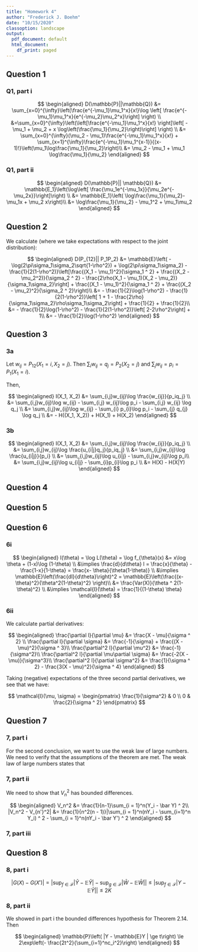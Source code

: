 ```yaml
---
title: "Homework 4"
author: "Frederick J. Boehm"
date: "10/15/2020"
classoption: landscape
output:
  pdf_document: default
  html_document:
    df_print: paged
---
```


## Question 1


### Q1, part i

$$
\begin{aligned}
D(\mathbb{P}||\mathbb{Q}) &= \sum_{x=0}^{\infty}\left(\frac{e^{-\mu_1}\mu_1^x}{x!}\log \left[ \frac{e^{-\mu_1}\mu_1^x}{e^{-\mu_2}\mu_2^x}\right] \right) \\
&=\sum_{x=0}^{\infty}\left(\left[\frac{e^{-\mu_1}\mu_1^x}{x!} \right]\left[ -\mu_1 + \mu_2 + x \log\left(\frac{\mu_1}{\mu_2}\right)\right] \right) \\
&= \sum_{x=0}^{\infty}(\mu_2 - \mu_1)\frac{e^{-\mu_1}\mu_1^x}{x!} + \sum_{x=1}^{\infty}\frac{e^{-\mu_1}\mu_1^{x-1}}{(x-1)!}\left(\mu_1\log\frac{\mu_1}{\mu_2}\right)\\
&= \mu_2 - \mu_1 + \mu_1 \log\frac{\mu_1}{\mu_2}
\end{aligned}
$$

### Q1, part ii

$$
\begin{aligned}
D(\mathbb{P}|| \mathbb{Q}) &= \mathbb{E_1}\left(\log\left[ \frac{\mu_1e^{-\mu_1x}}{\mu_2e^{-\mu_2x}}\right]\right) \\
&= \mathbb{E_1}\left( \log\frac{\mu_1}{\mu_2}- \mu_1x + \mu_2 x\right)\\
&= \log\frac{\mu_1}{\mu_2} - \mu_1^2 + \mu_1\mu_2
\end{aligned}
$$


## Question 2

We calculate (where we take expectations with respect to the joint distribution):

$$
\begin{aligned}
D(P_{12}|| P_1P_2) &= \mathbb{E}\left( - \log(2\pi\sigma_1\sigma_2\sqrt{1-\rho^2}) + \log(2\pi\sigma_1\sigma_2)  -\frac{1}{2(1-\rho^2)}\left[\frac{(X_1 - \mu_1)^2}{\sigma_1 ^ 2} + \frac{(X_2 - \mu_2^2)}{\sigma_2 ^ 2} - \frac{2\rho(X_1 - \mu_1)(X_2 - \mu_2)}{\sigma_1\sigma_2}\right] + \frac{(X_1 - \mu_1)^2}{\sigma_1 ^ 2} + \frac{(X_2 - \mu_2)^2}{\sigma_2 ^ 2}\right)\\
&= - \frac{1}{2}\log(1-\rho^2) - \frac{1}{2(1-\rho^2)}\left[ 1 + 1 - \frac{2\rho}{\sigma_1\sigma_2}\rho\sigma_1\sigma_2\right] + \frac{1}{2} + \frac{1}{2}\\
&= - \frac{1}{2}\log(1-\rho^2) - \frac{1}{2(1-\rho^2)}\left[ 2-2\rho^2\right] + 1\\
&= - \frac{1}{2}\log(1-\rho^2)
\end{aligned}
$$



## Question 3

### 3a

Let $w_{ij} = P_{12}(X_1 = i, X_2 = j)$. Then $\sum_iw_{ij} = q_j = P_{2}(X_2 = j)$ and $\sum_j w_{ij} = p_i = P_1(X_1 = i)$.

Then, 

$$
\begin{aligned}
I(X_1, X_2) &= \sum_{i,j}w_{ij}\log \frac{w_{ij}}{p_iq_j} \\
&= \sum_{i,j}w_{ij}\log w_{ij} - \sum_{i,j} w_{ij}\log p_i - \sum_{i,j} w_{ij} \log q_j \\
&= \sum_{i,j}w_{ij}\log w_{ij} - \sum_{i} p_{i}\log p_i - \sum_{j} q_{j} \log q_j \\
&= - H((X_1, X_2)) + H(X_1) + H(X_2)
\end{aligned}
$$


### 3b

$$
\begin{aligned}
I(X_1, X_2) &= \sum_{i,j}w_{ij}\log \frac{w_{ij}}{p_iq_j} \\
&= \sum_{i,j}w_{ij}\log \frac{u_{i|j}q_j}{p_iq_j} \\
&= \sum_{i,j}w_{ij}\log \frac{u_{i|j}}{p_i} \\
&= \sum_{i,j}w_{ij}\log u_{i|j} - \sum_{i,j}w_{ij}\log p_i\\
&= \sum_{i,j}w_{ij}\log u_{i|j} - \sum_{i}p_{i}\log p_i \\
&= H(X) - H(X|Y)
\end{aligned}
$$


## Question 4




## Question 5





## Question 6

### 6i

$$
\begin{aligned}
l(\theta) = \log L(\theta) = \log f_{\theta}(x) &= x\log \theta + (1-x)\log (1-\theta) \\
&\implies \frac{d}{d\theta} l = \frac{x}{\theta} - \frac{1-x}{1-\theta} = \frac{x- \theta}{\theta(1-\theta)} \\
&\implies \mathbb{E}\left(\frac{dl}{d\theta}\right)^2 = \mathbb{E}\left(\frac{(x-\theta)^2}{\theta^2(1-\theta)^2} \right)\\
&= \frac{Var(X)}{\theta ^ 2(1-\theta)^2} \\
&\implies \mathcal{I}(\theta) = \frac{1}{(1-\theta) \theta}
\end{aligned}
$$

### 6ii

We calculate partial derivatives:

$$
\begin{aligned}
\frac{\partial l}{\partial \mu} &= \frac{X - \mu}{\sigma ^ 2} \\
\frac{\partial l}{\partial \sigma} &= \frac{-1}{\sigma} + \frac{(X - \mu)^2}{\sigma ^ 3}\\
\frac{\partial^2 l}{\partial \mu^2} &= \frac{-1}{\sigma^2}\\
\frac{\partial^2 l}{\partial \mu\partial \sigma} &= \frac{-2(X - \mu)}{\sigma^3}\\
\frac{\partial^2 l}{\partial \sigma^2} &= \frac{1}{\sigma ^ 2} - \frac{3(X - \mu)^2}{\sigma ^ 4}
\end{aligned}
$$

Taking (negative) expectations of the three second partial derivatives, we see that we have:

$$
\mathcal{I}(\mu, \sigma) = \begin{pmatrix}
\frac{1}{\sigma^2} & 0 \\
0 & \frac{2}{\sigma ^ 2} 
\end{pmatrix}
$$



## Question 7

### 7, part i





For the second conclusion, we want to use the weak law of large numbers. We need to verify that 
the assumptions of the theorem are met.
The weak law of large numbers states that 




### 7, part ii

We need to show that $V_n^2$ has bounded differences.

$$
\begin{aligned}
V_n^2 &= \frac{1}{n-1}\sum_{i = 1}^n(Y_i - \bar Y) ^ 2\\
|V_n^2 - V_{n'}^2| &= \frac{1}{n^2(n - 1)}|\sum_{i = 1}^n(nY_i - \sum_{i=1}^n Y_i) ^ 2 - \sum_{i = 1}^n(nY_i - \bar Y') ^ 2
\end{aligned}
$$


### 7, part iii



## Question 8

### 8, part i

$$
|G(X) - G(X')| = \lvert\sup_{f \in \mathcal{F}}|\bar Y - \mathbb{E}\bar Y| - \sup_{g \in \mathcal{F}}|\bar W - \mathbb{E}\bar W|\rvert \le |\sup_{f\in\mathcal{F}}|Y - \mathbb{E}\bar Y|| \le 2K
$$


### 8, part ii

We showed in part i the bounded differences hypothesis for Theorem 2.14. 
Then 


$$
\begin{aligned}
\mathbb{P}\left( |Y - \mathbb{E}Y | \ge t\right) \le 2\exp\left(- \frac{2t^2}{\sum_{i=1}^nc_i^2}\right)
\end{aligned}
$$


